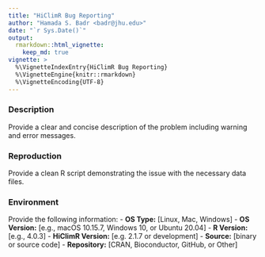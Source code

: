 ```yaml
---
title: "HiClimR Bug Reporting"
author: "Hamada S. Badr <badr@jhu.edu>"
date: "`r Sys.Date()`"
output:
  rmarkdown::html_vignette:
    keep_md: true
vignette: >
  %\VignetteIndexEntry{HiClimR Bug Reporting}
  %\VignetteEngine{knitr::rmarkdown}
  %\VignetteEncoding{UTF-8}
---
```


### Description
Provide a clear and concise description of the problem including warning and error messages.

### Reproduction
Provide a clean R script demonstrating the issue with the necessary data files.

### Environment
Provide the following information:
 - **OS Type:** [Linux, Mac, Windows]
 - **OS Version:** [e.g., macOS 10.15.7, Windows 10, or Ubuntu 20.04]
 - **R Version:** [e.g., 4.0.3]
 - **HiClimR Version:** [e.g. 2.1.7 or development]
 - **Source:** [binary or source code]
 - **Repository:** [CRAN, Bioconductor, GitHub, or Other]
